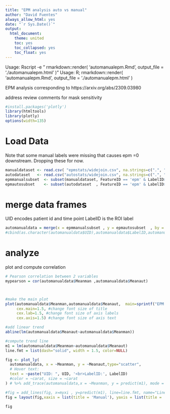 ```yaml
---
title: "EPM analysis auto vs manual"
author: "David Fuentes"
always_allow_html: yes
date: "`r Sys.Date()`"
output:
  html_document:
    theme: united
    toc: yes
    toc_collapsed: yes
    toc_float: yes
---
```

Usage: Rscript -e " rmarkdown::render( 'automanualepm.Rmd', output_file = './automanualepm.html' )"
Usage: R; rmarkdown::render( 'automanualepm.Rmd', output_file = './automanualepm.html' )

EPM analysis corresponding to https://arxiv.org/abs/2309.03980

address review comments for mask sensitivity
```r
#install.packages('plotly') 
library(htmltools)
library(plotly)
options(width=135)
```
 
# Load Data

Note that some manual labels were missing that causes epm =0 downstream. Dropping these for now.
```r
manualdataset <- read.csv( "epmstats/widejoin.csv", na.strings=c(".", "NA", "", "?"), strip.white=TRUE, encoding="UTF-8")
autodataset   <- read.csv("autostats/widejoin.csv", na.strings=c(".", "NA", "", "?"), strip.white=TRUE, encoding="UTF-8")
epmmanualsubset  <- subset(manualdataset, FeatureID == 'epm' & LabelID> 0 & Mean > 0 )  
epmautosubset    <- subset(autodataset  , FeatureID == 'epm' & LabelID> 0 )
```
# merge data frames 

UID encodes patient id and time point
LabelID is the ROI label

```r
automanualdata = merge(x = epmmanualsubset , y = epmautosubset  , by = c("UID","LabelID"),suffixes=c("man","aut"))
#cbind(as.character(automanualdata$UID),automanualdata$LabelID,automanualdata$Meanman,automanualdata$Meanaut)
```

# analyze

plot and compute correlation

```r
# Pearson correlation between 2 variables
mypearson = cor(automanualdata$Meanman ,automanualdata$Meanaut)



#make the main plot
plot(automanualdata$Meanman,automanualdata$Meanaut,  main=sprintf("EPM correlation, r = %.2f", mypearson), xlab='Manual', ylab='Auto',
     cex.main=1.5, #change font size of title
     cex.lab=1.5, #change font size of axis labels
     cex.axis=1.5) #change font size of axis text  

#add linear trend
abline(lm(automanualdata$Meanaut~automanualdata$Meanman))

#compute trend line
m1 = lm(automanualdata$Meanman~automanualdata$Meanaut)
line.fmt = list(dash="solid", width = 1.5, color=NULL)

fig <- plot_ly(
  automanualdata, x = ~Meanman, y = ~Meanaut,type="scatter",
  # Hover text:
  text = ~paste("UID: ", UID, '<br>LabelID:', LabelID)
  #color = ~carat, size = ~carat
) # %>% add_trace(automanualdata,x = ~Meanman, y = predict(m1), mode = "lines")

#fig = add_lines(fig, x=myxi , y=predict(m1), line=line.fmt, name="Linear")
fig = layout(fig,xaxis = list(title = 'Manual'), yaxis = list(title = 'Automatic'))

fig

```
